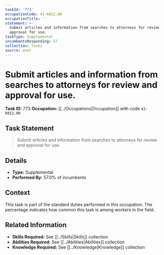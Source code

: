 ```yaml
---
taskId: '773'
occupationCode: 43-6012.00
occupationTitle: ''
statement: >-
  Submit articles and information from searches to attorneys for review and
  approval for use.
taskType: Supplemental
incumbentsResponding: 57
collection: Tasks
source: onet
---
```

# Submit articles and information from searches to attorneys for review and approval for use.

**Task ID:** 773
**Occupation:** [[../Occupations|Occupation]] with code `43-6012.00`

## Task Statement

> Submit articles and information from searches to attorneys for review and approval for use.

## Details

- **Type:** Supplemental
- **Performed By:** 57.0% of incumbents

## Context

This task is part of the standard duties performed in this occupation. The percentage indicates how common this task is among workers in the field.

## Related Information

- **Skills Required:** See [[../Skills|Skills]] collection
- **Abilities Required:** See [[../Abilities|Abilities]] collection
- **Knowledge Required:** See [[../Knowledge|Knowledge]] collection
